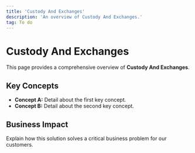 ```yaml
---
title: 'Custody And Exchanges'
description: 'An overview of Custody And Exchanges.'
tag: To do
---
```


# Custody And Exchanges

This page provides a comprehensive overview of **Custody And Exchanges**.

## Key Concepts

* **Concept A:** Detail about the first key concept.
* **Concept B:** Detail about the second key concept.

## Business Impact

Explain how this solution solves a critical business problem for our customers.
